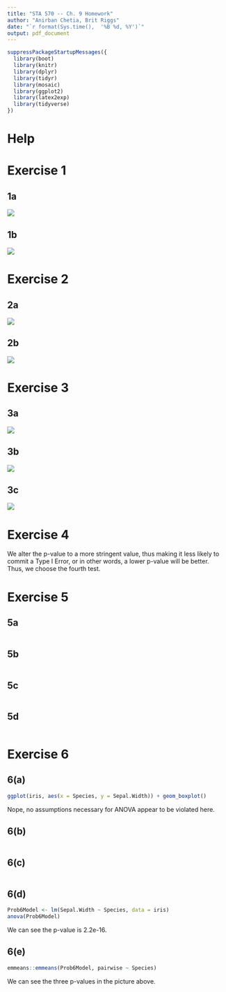 ---
title: "STA 570 -- Ch. 9 Homework"
author: "Anirban Chetia, Brit Riggs"
date: "`r format(Sys.time(),  '%B %d, %Y')`"
output: pdf_document
---

```{r, message = FALSE, warning = FALSE, echo = FALSE}
suppressPackageStartupMessages({
  library(boot)
  library(knitr)
  library(dplyr)
  library(tidyr)
  library(mosaic)
  library(ggplot2)
  library(latex2exp)
  library(tidyverse)
})
```

# Help

# Exercise 1

## 1a

![](./1a.jpg)

\textbf{GOT IT}

\newpage

## 1b

![](./1b.jpg)

\textbf{GOT IT}

\newpage

# Exercise 2

## 2a

![](./2a.jpg)

\textbf{GOT IT}

\newpage

## 2b

![](./2b.jpg)

\textbf{GOT IT}

\newpage

# Exercise 3

## 3a

![](./3a.jpg)

\textbf{GOT IT}

## 3b

![](./3b.jpg)

\textbf{GOT IT}

## 3c

![](./3c.jpg)

\textbf{GOT IT}

# Exercise 4

We alter the p-value to a more stringent value, thus making it less likely to commit a Type I Error, or in other words, a lower p-value will be better. Thus, we choose the fourth test.

\textbf{GOT IT}

# Exercise 5

## 5a

```{r}

```

\textbf{GOT IT}

## 5b

```{r}

```

\textbf{GOT IT}

## 5c

```{r}

```

\textbf{GOT IT}

## 5d

```{r}

```

\textbf{GOT IT}

# Exercise 6

## 6(a)

```{r}
ggplot(iris, aes(x = Species, y = Sepal.Width)) + geom_boxplot()
```

Nope, no assumptions necessary for ANOVA appear to be violated here.
 
## 6(b)

```{r}
```

## 6(c)

```{r}
```


## 6(d)

```{r}
Prob6Model <- lm(Sepal.Width ~ Species, data = iris)
anova(Prob6Model)
```

We can see the p-value is 2.2e-16.

## 6(e)

```{r}
emmeans::emmeans(Prob6Model, pairwise ~ Species)
```

We can see the three p-values in the picture above.
